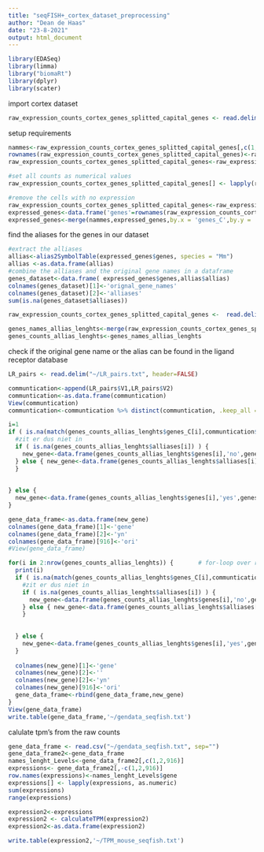 ```yaml
---
title: "seqFISH+_cortex_dataset_preprocessing"
author: "Dean de Haas"
date: "23-8-2021"
output: html_document
---
```


```r
library(EDASeq)
library(limma)
library("biomaRt")
library(dplyr)
library(scater)
```

import cortex dataset

```r
raw_expression_counts_cortex_genes_splitted_capital_genes <- read.delim2("~/cortrex_counts_with_capital_names.txt")

```

setup requirements

```r
nammes<-raw_expression_counts_cortex_genes_splitted_capital_genes[,c(1,2)]
rownames(raw_expression_counts_cortex_genes_splitted_capital_genes)<-raw_expression_counts_cortex_genes_splitted_capital_genes$genes_C
raw_expression_counts_cortex_genes_splitted_capital_genes<-raw_expression_counts_cortex_genes_splitted_capital_genes[,-c(1,2)]      

#set all counts as numerical values
raw_expression_counts_cortex_genes_splitted_capital_genes[] <- lapply(raw_expression_counts_cortex_genes_splitted_capital_genes, as.numeric)

#remove the cells with no expression
raw_expression_counts_cortex_genes_splitted_capital_genes<-raw_expression_counts_cortex_genes_splitted_capital_genes[c(rowSums(raw_expression_counts_cortex_genes_splitted_capital_genes)>0),]
expressed_genes<-data.frame('genes'=rownames(raw_expression_counts_cortex_genes_splitted_capital_genes))
expressed_genes<-merge(nammes,expressed_genes,by.x = 'genes_C',by.y = 'genes')


```

find the aliases for the genes in our dataset

```r

#extract the alliases
allias<-alias2SymbolTable(expressed_genes$genes, species = "Mm")
allias <-as.data.frame(allias)
#combine the alliases and the original gene names in a dataframe
genes_dataset<-data.frame( expressed_genes$genes,allias$allias)
colnames(genes_dataset)[1]<-'orignal_gene_names'
colnames(genes_dataset)[2]<-'alliases'
sum(is.na(genes_dataset$alliases))

raw_expression_counts_cortex_genes_splitted_capital_genes <-  read.delim2("~/cortrex_counts_with_capital_names.txt")

genes_names_allias_lenghts<-merge(raw_expression_counts_cortex_genes_splitted_capital_genes,genes_dataset, by.x= 'genes',by.y='orignal_gene_names')
genes_counts_allias_lenghts<-genes_names_allias_lenghts

```

check if the original gene name or the alias can be found in the ligand receptor database

```r
LR_pairs <- read.delim("~/LR_pairs.txt", header=FALSE)

communtication<-append(LR_pairs$V1,LR_pairs$V2)
communtication<-as.data.frame(communtication)
View(communtication)
communtication<-communtication %>% distinct(communtication, .keep_all = TRUE)

i=1
if ( is.na(match(genes_counts_allias_lenghts$genes_C[i],communtication$communtication)) ) {
  #zit er dus niet in
  if ( is.na(genes_counts_allias_lenghts$alliases[i]) ) {
    new_gene<-data.frame(genes_counts_allias_lenghts$genes[i],'no',genes_counts_allias_lenghts[i,3:915],genes_counts_allias_lenghts$alliases[i])
  } else { new_gene<-data.frame(genes_counts_allias_lenghts$alliases[i],'no',genes_counts_allias_lenghts[i,3:915],genes_counts_allias_lenghts$genes[i])
  }
  
  
} else {
  new_gene<-data.frame(genes_counts_allias_lenghts$genes[i],'yes',genes_counts_allias_lenghts[i,3:915],genes_counts_allias_lenghts$alliases[i])
}

gene_data_frame<-as.data.frame(new_gene)
colnames(gene_data_frame)[1]<-'gene'
colnames(gene_data_frame)[2]<-'yn'
colnames(gene_data_frame)[916]<-'ori'
#View(gene_data_frame)

for(i in 2:nrow(genes_counts_allias_lenghts)) {       # for-loop over rows
  print(i)
  if ( is.na(match(genes_counts_allias_lenghts$genes_C[i],communtication$communtication)) ) {
    #zit er dus niet in
    if ( is.na(genes_counts_allias_lenghts$alliases[i]) ) {
      new_gene<-data.frame(genes_counts_allias_lenghts$genes[i],'no',genes_counts_allias_lenghts[i,3:915],genes_counts_allias_lenghts$alliases[i])
    } else { new_gene<-data.frame(genes_counts_allias_lenghts$alliases[i],'no',genes_counts_allias_lenghts[i,3:915],genes_counts_allias_lenghts$genes[i])
    }
    
    
  } else {
    new_gene<-data.frame(genes_counts_allias_lenghts$genes[i],'yes',genes_counts_allias_lenghts[i,3:915],genes_counts_allias_lenghts$alliases[i])
  }
  
  colnames(new_gene)[1]<-'gene'
  colnames(new_gene)[2]<-''
  colnames(new_gene)[2]<-'yn'
  colnames(new_gene)[916]<-'ori'
  gene_data_frame<-rbind(gene_data_frame,new_gene)
}
View(gene_data_frame)
write.table(gene_data_frame,'~/gendata_seqfish.txt')


```

calulate tpm's from the raw counts

```r
gene_data_frame <- read.csv("~/gendata_seqfish.txt", sep="")
gene_data_frame2<-gene_data_frame
names_lenght_Levels<-gene_data_frame2[,c(1,2,916)]
expressions<- gene_data_frame2[,-c(1,2,916)]
row.names(expressions)<-names_lenght_Levels$gene
expressions[] <- lapply(expressions, as.numeric)
sum(expressions)
range(expressions)

expression2<-expressions
expression2 <- calculateTPM(expression2)
expression2<-as.data.frame(expression2)

write.table(expression2,'~/TPM_mouse_seqfish.txt')
```
